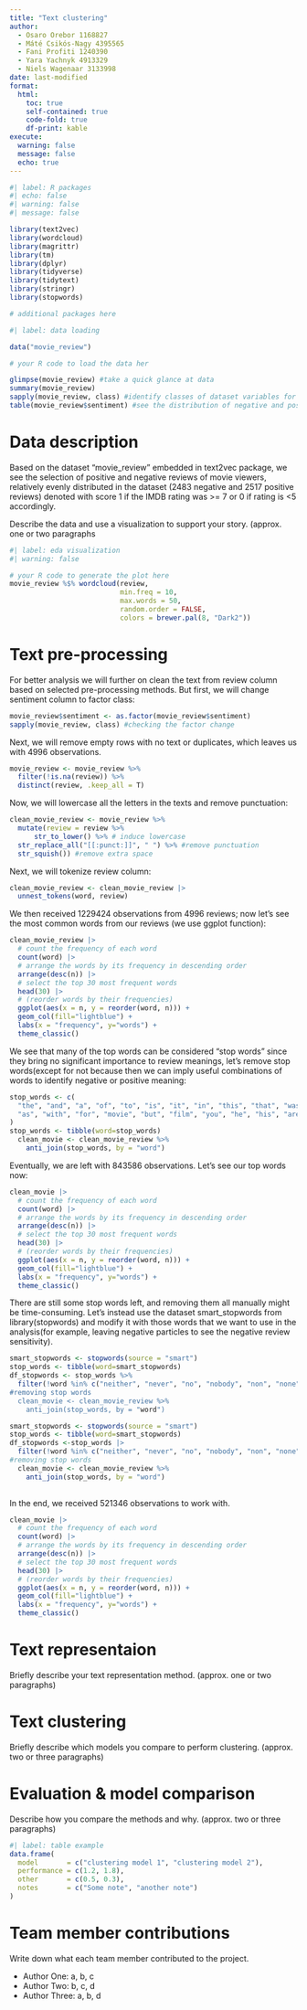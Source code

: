 ```yaml
---
title: "Text clustering"
author: 
  - Osaro Orebor 1168827
  - Máté Csikós-Nagy 4395565
  - Fani Profiti 1240390
  - Yara Yachnyk 4913329
  - Niels Wagenaar 3133998
date: last-modified
format:
  html:
    toc: true
    self-contained: true
    code-fold: true
    df-print: kable
execute:
  warning: false
  message: false
  echo: true
---
```


```r
#| label: R packages
#| echo: false
#| warning: false
#| message: false

library(text2vec)
library(wordcloud)
library(magrittr)
library(tm)
library(dplyr)
library(tidyverse)
library(tidytext)
library(stringr)
library(stopwords)

# additional packages here
```

```r
#| label: data loading

data("movie_review")

# your R code to load the data her
```

```r
glimpse(movie_review) #take a quick glance at data
summary(movie_review) 
sapply(movie_review, class) #identify classes of dataset variables for sentiment analysis
table(movie_review$sentiment) #see the distribution of negative and positive reviews
```

# Data description
Based on the dataset "movie_review" embedded in text2vec package, we see the selection of positive and negative reviews of movie viewers, relatively evenly distributed in the dataset (2483 negative and 2517 positive reviews) denoted with score 1 if the IMDB rating was >= 7 or 0 if rating is <5 accordingly.



Describe the data and use a visualization to support your story. (approx. one or two paragraphs

```r
#| label: eda visualization
#| warning: false

# your R code to generate the plot here
movie_review %$% wordcloud(review, 
                           min.freq = 10, 
                           max.words = 50, 
                           random.order = FALSE,
                           colors = brewer.pal(8, "Dark2"))

```

# Text pre-processing

For better analysis we will further on clean the text from review column based on selected pre-processing methods.
But first, we will change sentiment column to factor class:

```r
movie_review$sentiment <- as.factor(movie_review$sentiment)
sapply(movie_review, class) #checking the factor change
```
Next, we will remove empty rows with no text or duplicates, which leaves us with 4996 observations.

```r
movie_review <- movie_review %>% 
  filter(!is.na(review)) %>%
  distinct(review, .keep_all = T)
```
Now, we will lowercase all the letters in the texts and remove punctuation:
```r
clean_movie_review <- movie_review %>%
  mutate(review = review %>%
      str_to_lower() %>% # induce lowercase
  str_replace_all("[[:punct:]]", " ") %>% #remove punctuation
  str_squish()) #remove extra space
```

Next, we will tokenize review column:

```r
clean_movie_review <- clean_movie_review |> 
  unnest_tokens(word, review)
```

We then received 1229424 observations from 4996 reviews; now let's see the most common words from our reviews (we use ggplot function):

```r
clean_movie_review |> 
  # count the frequency of each word
  count(word) |> 
  # arrange the words by its frequency in descending order
  arrange(desc(n)) |> 
  # select the top 30 most frequent words
  head(30) |> 
  # (reorder words by their frequencies)
  ggplot(aes(x = n, y = reorder(word, n))) + 
  geom_col(fill="lightblue") +
  labs(x = "frequency", y="words") + 
  theme_classic()
```
We see that many of the top words can be considered "stop words" since they bring no significant importance to review meanings, let's remove stop words(except for not because then we can imply useful combinations of words to identify negative or positive meaning:

```r
stop_words <- c(
  "the", "and", "a", "of", "to", "is", "it", "in", "this", "that", "was",
  "as", "with", "for", "movie", "but", "film", "you", "he", "his", "are", "have", "be", "one"
)
stop_words <- tibble(word=stop_words)
  clean_movie <- clean_movie_review %>%
    anti_join(stop_words, by = "word")
```
Eventually, we are left with 843586 observations. Let's see our top words now:
```r
clean_movie |> 
  # count the frequency of each word
  count(word) |> 
  # arrange the words by its frequency in descending order
  arrange(desc(n)) |> 
  # select the top 30 most frequent words
  head(30) |> 
  # (reorder words by their frequencies)
  ggplot(aes(x = n, y = reorder(word, n))) + 
  geom_col(fill="lightblue") +
  labs(x = "frequency", y="words") + 
  theme_classic()
```
There are still some stop words left, and removing them all manually might be time-consuming. Let's instead use the dataset smart_stopwords from library(stopwords) and modify it with those words that we want to use in the analysis(for example, leaving negative particles to see the negative review sensitivity).

```r
smart_stopwords <- stopwords(source = "smart")
stop_words <- tibble(word=smart_stopwords)
df_stopwords <- stop_words %>%
  filter(!word %in% c("neither", "never", "no", "nobody", "non", "none", "not", "nothing", "nowhere", "awfully", "best", "better", "cannot", "least", "less", "like", "little", "serious", "thanks", "welcome", "want", "willing", "will", wish", "without"))
#removing stop words
  clean_movie <- clean_movie_review %>%
    anti_join(stop_words, by = "word")
```
```r
smart_stopwords <- stopwords(source = "smart")
stop_words <- tibble(word=smart_stopwords)
df_stopwords <-stop_words |>
  filter(!word %in% c("neither", "never", "no", "nobody", "non", "none", "not", "nothing", "nowhere", "awfully", "best", "better", "cannot", "least", "less", "like", "little", "serious", "thanks", "welcome", "want", "willing", "will", "wish", "without"))
#removing stop words
  clean_movie <- clean_movie_review %>%
    anti_join(stop_words, by = "word")
  
```
In the end, we received 521346 observations to work with. 
```r
clean_movie |> 
  # count the frequency of each word
  count(word) |> 
  # arrange the words by its frequency in descending order
  arrange(desc(n)) |> 
  # select the top 30 most frequent words
  head(30) |> 
  # (reorder words by their frequencies)
  ggplot(aes(x = n, y = reorder(word, n))) + 
  geom_col(fill="lightblue") +
  labs(x = "frequency", y="words") + 
  theme_classic()
```

# Text representaion

Briefly describe your text representation method. (approx. one or two paragraphs)

# Text clustering

Briefly describe which models you compare to perform clustering. (approx. two or three paragraphs)

# Evaluation & model comparison

Describe how you compare the methods and why. (approx. two or three paragraphs)


```r
#| label: table example
data.frame(
  model       = c("clustering model 1", "clustering model 2"),
  performance = c(1.2, 1.8),
  other       = c(0.5, 0.3),
  notes       = c("Some note", "another note")
)
```


# Team member contributions

Write down what each team member contributed to the project.

- Author One: a, b, c
- Author Two: b, c, d
- Author Three: a, b, d
